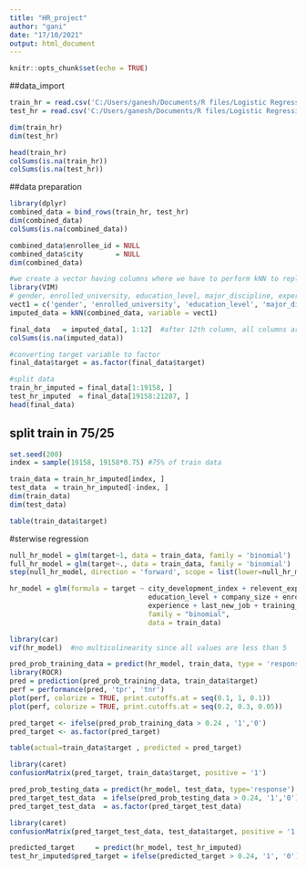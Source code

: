 ---
title: "HR_project"
author: "gani"
date: "17/10/2021"
output: html_document
---

```{r setup, include=FALSE}
knitr::opts_chunk$set(echo = TRUE)
```

##data_import
``` {r data_import}
train_hr = read.csv('C:/Users/ganesh/Documents/R files/Logistic Regression/aug_train.csv', na.strings = c('','', 'NA'))
test_hr = read.csv('C:/Users/ganesh/Documents/R files/Logistic Regression/aug_test.csv', na.strings = c('','','NA'))

dim(train_hr)
dim(test_hr)

head(train_hr)
colSums(is.na(train_hr))
colSums(is.na(test_hr))
```

##data preparation
``` {r data_preparation}
library(dplyr)
combined_data = bind_rows(train_hr, test_hr)
dim(combined_data)
colSums(is.na(combined_data))

combined_data$enrollee_id = NULL
combined_data$city        = NULL
dim(combined_data)

#we create a vector having columns where we have to perform kNN to replace missing values i.e. NA's
library(VIM)
# gender, enrolled_university, education_level, major_discipline, experience, company_size, company_type, last_new_job
vect1 = c('gender', 'enrolled_university', 'education_level', 'major_discipline', 'experience', 'company_size', 'company_type', 'last_new_job')
imputed_data = kNN(combined_data, variable = vect1)

final_data   = imputed_data[, 1:12]  #after 12th column, all columns are imputed (true, false) columns coz of kNN. we dont need them
colSums(is.na(imputed_data))

#converting target variable to factor
final_data$target = as.factor(final_data$target)

#split data
train_hr_imputed = final_data[1:19158, ]
test_hr_imputed  = final_data[19158:21287, ]
head(final_data)
```

## split train in 75/25

``` {r model_preparation}
set.seed(200)
index = sample(19158, 19158*0.75) #75% of train data

train_data = train_hr_imputed[index, ]
test_data  = train_hr_imputed[-index, ]
dim(train_data)
dim(test_data)

table(train_data$target)
```

#sterwise regression
``` {r model_building}
null_hr_model = glm(target~1, data = train_data, family = 'binomial')
full_hr_model = glm(target~., data = train_data, family = 'binomial')
step(null_hr_model, direction = 'forward', scope = list(lower=null_hr_model, upper=full_hr_model))

hr_model = glm(formula = target ~ city_development_index + relevent_experience + 
                                  education_level + company_size + enrolled_university + company_type + 
                                  experience + last_new_job + training_hours + gender,
                                  family = "binomial", 
                                  data = train_data)

library(car)
vif(hr_model)  #no multicolinearity since all values are less than 5

pred_prob_training_data = predict(hr_model, train_data, type = 'response')
library(ROCR)
pred = prediction(pred_prob_training_data, train_data$target)
perf = performance(pred, 'tpr', 'tnr')
plot(perf, colorize = TRUE, print.cutoffs.at = seq(0.1, 1, 0.1))
plot(perf, colorize = TRUE, print.cutoffs.at = seq(0.2, 0.3, 0.05))

pred_target <- ifelse(pred_prob_training_data > 0.24 , '1','0')
pred_target <- as.factor(pred_target)

table(actual=train_data$target , predicted = pred_target)

library(caret)
confusionMatrix(pred_target, train_data$target, positive = '1')

```

``` {r cross_validation}
pred_prob_testing_data = predict(hr_model, test_data, type='response')
pred_target_test_data  = ifelse(pred_prob_testing_data > 0.24, '1','0')
pred_target_test_data  = as.factor(pred_target_test_data)

library(caret)
confusionMatrix(pred_target_test_data, test_data$target, positive = '1')
```


```{r cross_validata_test_data}
predicted_target     = predict(hr_model, test_hr_imputed)
test_hr_imputed$pred_target = ifelse(predicted_target > 0.24, '1', '0')
```
